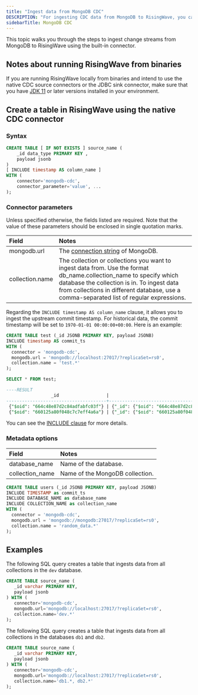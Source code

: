 ```yaml
---
title: "Ingest data from MongoDB CDC"
DESCRIPTION: "For ingesting CDC data from MongoDB to RisingWave, you can use the built-in `mongodb-cdc` connector to easily ingest data from MongoDB into RisingWave. Alternatively, you can use the [Debezium connector for MongoDB](https://debezium.io/documentation/reference/stable/connectors/mongodb) to convert change streams from MongoDB to Kafka topics and ingest these topics into RisingWave."
sidebarTitle: MongoDB CDC
---
```



This topic walks you through the steps to ingest change streams from MongoDB to RisingWave using the built-in connector.

## Notes about running RisingWave from binaries

If you are running RisingWave locally from binaries and intend to use the native CDC source connectors or the JDBC sink connector, make sure that you have [JDK 11](https://openjdk.org/projects/jdk/11/) or later versions installed in your environment.

## Create a table in RisingWave using the native CDC connector

### Syntax

```sql
CREATE TABLE [ IF NOT EXISTS ] source_name (
    _id data_type PRIMARY KEY ,
    payload jsonb
)
[ INCLUDE timestamp AS column_name ]
WITH (
    connector='mongodb-cdc',
    connector_parameter='value', ...
);

```

### Connector parameters

Unless specified otherwise, the fields listed are required. Note that the value of these parameters should be enclosed in single quotation marks.

| Field           | Notes                                                                                                                                                                                                                                                          |
| :-------------- | :------------------------------------------------------------------------------------------------------------------------------------------------------------------------------------------------------------------------------------------------------------- |
| mongodb.url     | The [connection string](https://www.mongodb.com/docs/manual/reference/connection-string/) of MongoDB.                                                                                                                                                          |
| collection.name | The collection or collections you want to ingest data from. Use the format db\_name.collection\_name to specify which database the collection is in. To ingest data from collections in different database, use a comma-separated list of regular expressions. |

Regarding the `INCLUDE timestamp AS column_name` clause, it allows you to ingest the upstream commit timestamp. For historical data, the commit timestamp will be set to `1970-01-01 00:00:00+00:00`. Here is an example:

```sql
CREATE TABLE test (_id JSONB PRIMARY KEY, payload JSONB)
INCLUDE timestamp AS commit_ts
WITH (
  connector = 'mongodb-cdc',
  mongodb.url = 'mongodb://localhost:27017/?replicaSet=rs0',
  collection.name = 'test.*'
);

SELECT * FROM test;

----RESULT
                 _id                  |                                      payload                                      |         commit_ts
--------------------------------------+-----------------------------------------------------------------------------------+---------------------------
 {"$oid": "664c48e87d2c84adfabfc03f"} | {"_id": {"$oid": "664c48e87d2c84adfabfc03f"}, "data": "mydata", "name": "Ada"} | 2024-05-21 08:18:25+00:00
 {"$oid": "660125a80f048c7c7eff4a6a"} | {"_id": {"$oid": "660125a80f048c7c7eff4a6a"}, "name": "Tom"}                       | 1970-01-01 00:00:00+00:00

```

You can see the [INCLUDE clause](/docs/current/include-clause/) for more details.

### Metadata options

| Field            | Notes                           |
| :--------------- | :------------------------------ |
| database\_name   | Name of the database.           |
| collection\_name | Name of the MongoDB collection. |

```sql
CREATE TABLE users (_id JSONB PRIMARY KEY, payload JSONB)
INCLUDE TIMESTAMP as commit_ts
INCLUDE DATABASE_NAME as database_name
INCLUDE COLLECTION_NAME as collection_name
WITH (
  connector = 'mongodb-cdc',
  mongodb.url = 'mongodb://mongodb:27017/?replicaSet=rs0',
  collection.name = 'random_data.*'
);
```

## Examples

The following SQL query creates a table that ingests data from all collections in the `dev` database.

```sql
CREATE TABLE source_name (
   _id varchar PRIMARY KEY,
   payload jsonb
) WITH (
   connector='mongodb-cdc',
   mongodb.url='mongodb://localhost:27017/?replicaSet=rs0',
   collection.name='dev.*'
);
```

The following SQL query creates a table that ingests data from all collections in the databases `db1` and `db2`.

```sql
CREATE TABLE source_name (
   _id varchar PRIMARY KEY,
   payload jsonb
) WITH (
   connector='mongodb-cdc',
   mongodb.url='mongodb://localhost:27017/?replicaSet=rs0',
   collection.name='db1.*, db2.*'
);
```
